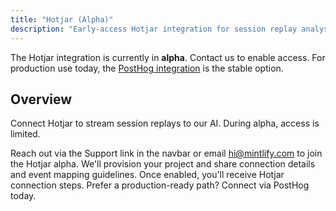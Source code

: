 ```yaml
---
title: "Hotjar (Alpha)"
description: "Early-access Hotjar integration for session replay analysis."
---
```


<Warning>
The Hotjar integration is currently in <strong>alpha</strong>. Contact us to enable access. For production use today, the <a href="/setup/posthog">PostHog integration</a> is the stable option.
</Warning>

## Overview
Connect Hotjar to stream session replays to our AI. During alpha, access is limited.

<Steps>
<Step title="Request access">
  Reach out via the Support link in the navbar or email <a href="mailto:hi@mintlify.com">hi@mintlify.com</a> to join the Hotjar alpha.
</Step>

<Step title="We enable your project">
  We'll provision your project and share connection details and event mapping guidelines.
</Step>

<Step title="Follow the integration guide">
  Once enabled, you'll receive Hotjar connection steps.

  <Card title="Use PostHog instead (stable)" icon="key" href="/setup/posthog">
    Prefer a production-ready path? Connect via PostHog today.
  </Card>
</Step>
</Steps>


